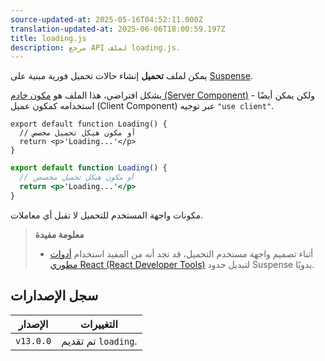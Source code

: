 ```yaml
---
source-updated-at: 2025-05-16T04:52:11.000Z
translation-updated-at: 2025-06-06T18:00:59.197Z
title: loading.js
description: مرجع API لملف loading.js.
---
```


يمكن لملف **تحميل** إنشاء حالات تحميل فورية مبنية على [Suspense](/docs/app/building-your-application/routing/loading-ui-and-streaming).

بشكل افتراضي، هذا الملف هو [مكون خادم (Server Component)](/docs/app/building-your-application/rendering/server-components) - ولكن يمكن أيضًا استخدامه كمكون عميل (Client Component) عبر توجيه `"use client"`.

```tsx filename="app/feed/loading.tsx" switcher
export default function Loading() {
  // أو مكون هيكل تحميل مخصص
  return <p>'Loading...'</p>
}
```

```jsx filename="app/feed/loading.js" switcher
export default function Loading() {
  // أو مكون هيكل تحميل مخصص
  return <p>'Loading...'</p>
}
```

مكونات واجهة المستخدم للتحميل لا تقبل أي معاملات.

> **معلومة مفيدة**
>
> - أثناء تصميم واجهة مستخدم التحميل، قد تجد أنه من المفيد استخدام [أدوات مطوري React (React Developer Tools)](https://react.dev/learn/react-developer-tools) لتبديل حدود Suspense يدويًا.

## سجل الإصدارات

| الإصدار   | التغييرات               |
| --------- | --------------------- |
| `v13.0.0` | تم تقديم `loading`. |
